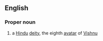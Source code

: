 ==English==
===Proper noun===
{{wikipedia}}
#a [[Hindu]] [[deity]], the eighth [[avatar]] of [[Vishnu]]
